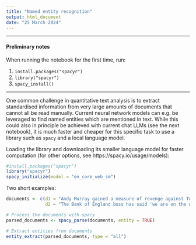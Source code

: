 ```yaml
---
title: "Named entity recognition"
output: html_document
date: "25 March 2024"
---
```


--------------------------------------------------------------------------------

#### Preliminary notes

When running the notebook for the first time, run:

1. `install.packages("spacyr")`
2. `library("spacyr")`
3. `spacy_install()`

--------------------------------------------------------------------------------

One common challenge in quantitative text analysis is to extract standardised information from very large amounts of documents that cannot all be read manually. Current neural network models can e.g. be leveraged to find named entities which are mentioned in text. While this could also in principle be achieved with current chat LLMs (see the next notebook), it is much faster and cheaper for this specific task to use a library such as `spacy` and a local language model.

Loading the library and downloading its smaller language model for faster computation (for other options, see https://spacy.io/usage/models):

```r
#install.packages("spacyr")
library("spacyr")
spacy_initialize(model = "en_core_web_sm")
```
Two short examples:

```r
documents <- c(d1 = "Andy Murray gained a measure of revenge against Tomas Martin Etcheverry by beating the Argentine in the second round of the Miami Open.", # From: https://www.bbc.co.uk/sport/tennis/68648482
               d2 = "The Bank of England boss has said 'we are on the way' to interest rate cuts after they were left unchanged at 5.25%, their highest for 16 years. The Bank still needed to see inflation fall further, but last month's drop to 3.4% was 'very encouraging and good news,' governor Andrew Bailey said.") # From: https://www.bbc.co.uk/news/business-68618436

# Process the documents with spacy
parsed_documents <- spacy_parse(documents, entity = TRUE)

# Extract entities from documents
entity_extract(parsed_documents, type = "all")
```


